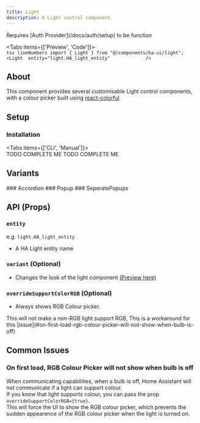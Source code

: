 ```yaml
---
title: Light
description: A Light control component.
---
```


<Callout type="warn">
  Requires [Auth Provider](/docs/auth/setup) to be function
</Callout>

<Tabs items={['Preview', 'Code']}>
  <Tab value="Preview">    
    <LightPreview />
  </Tab>
  <Tab value="Code">
    ```tsx lineNumbers
        import { Light } from "@/components/ha-ui/light";
        <Light 
            entity="light.HA_light_entity"            
        />
    ```
  </Tab>
</Tabs>

## About
This component provides several customisable Light control components, with a colour picker built using [react-colorful](https://omgovich.github.io/react-colorful/)

## Setup
### Installation
<Tabs items={['CLI', 'Manual']}>
  <Tab value="CLI">    
    TODO COMPLETE ME
  </Tab>
  <Tab value="Manual">
    TODO COMPLETE ME
  </Tab>
</Tabs>

## Variants

<div className="flex space-x-4">
    <Card className="w-95">
        ### Accordion
        <LightPreview variant="Accordion"/>
    </Card>
    <Card className="w-50">
        ### Popup
        <LightPreview variant="Popup"/>
    </Card>
    <Card className="w-50">
        ### SeperatePopups
        <LightPreview variant="SeperatePopups"/>
    </Card>
</div>

## API (Props)
### `entity`
e.g. `light.HA_light_entity`
- A HA Light entity name 

### `variant` (Optional)
- Changes the look of the light component [(Preview here)](#variants)

### `overrideSupportColorRGB` (Optional)
- Always shows RGB Colour picker.
<Callout type="error">
    This will not make a non-RGB light support RGB, This is a workaround for this [issue](#on-first-load-rgb-colour-picker-will-not-show-when-bulb-is-off)
</Callout>

## Common Issues
### On first load, RGB Colour Picker will not show when bulb is off
When communicating capabilities, when a bulb is off, Home Assistant will not communicate if a light can support colour.\
If you know that light supports colour, you can pass the prop `overrideSupportColorRGB={true}`.\
This will force the UI to show the RGB colour picker, which prevents the sudden appearence of the RGB colour picker when the light is turned on.



  